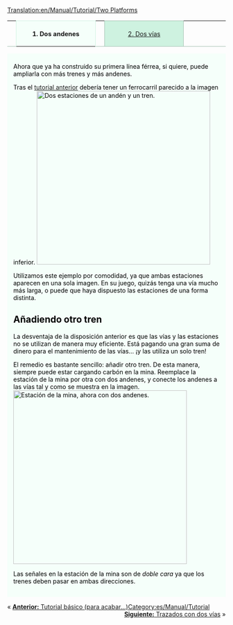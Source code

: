 [[Translation:en/Manual/Tutorial/Two Platforms]]

{| width="100%" cellspacing="0" cellpadding="0" valign="top" border="0" style="margin-bottom: 0; margin-left: 1px;" |
| style="border: 0; border-bottom:1px solid #a3bfb1; background:none; width:2%" | &nbsp;
| style="padding:0 .3em; background-color:white; border:solid 1px #cef2e0; border-bottom: 0; text-align:center; font-size:90%; font-weight:bold; background-color:#f5fffa; width: 12em;" | '''1. Dos andenes'''
| style="border: 0; border-bottom:1px solid #a3bfb1; background:none; width:2%" | &nbsp;
| style="padding:0 .3em; background-color:#cef2e0; font-size:90%; border:solid 1px #a3bfb1; text-align:center; width: 12em;"|[[es/Manual/Tutorial/Dos vías|2. Dos vías]]
| style="border: 0; border-bottom:1px solid #a3bfb1; background:none;" | &nbsp;
|}
<div style="padding:.5em 1em 1em 1em; border-top:none; background-color:#f5fffa; color:#000;">
{{es/Manual/Tutorial/Tutorial}}
Ahora que ya ha construido su primera línea férrea, si quiere, puede ampliarla con más trenes y más andenes.

Tras el [[es/Manual/Tutorial/Tutorial|tutorial anterior]] debería tener un ferrocarril parecido a la imagen inferior.
[[File:en/Manual/Tutorial/Singletrain.png|thumb|400px|none|Dos estaciones de un andén y un tren.]]

Utilizamos este ejemplo por comodidad, ya que ambas estaciones aparecen en una sola imagen. En su juego, quizás tenga una vía mucho más larga, o puede que haya dispuesto las estaciones de una forma distinta.

== Añadiendo otro tren ==
La desventaja de la disposición anterior es que las vías y las estaciones no se utilizan de manera muy eficiente. Está pagando una gran suma de dinero para el mantenimiento de las vías... ¡y las utiliza un solo tren!

El remedio es bastante sencillo: añadir otro tren. De esta manera, siempre puede estar cargando carbón en la mina. Reemplace la estación de la mina por otra con dos andenes, y conecte los andenes a las vías tal y como se muestra en la imagen.
[[File:en/Manual/Tutorial/TwotrainsOnetrack.png|thumb|400px|none|Estación de la mina, ahora con dos andenes.]]

Las señales en la estación de la mina son de ''doble cara'' ya que los trenes deben pasar en ambas direcciones.
{{en/-}}</div>
<span style="float: left">&laquo; [[es/Manual/Tutorial/Fin|'''Anterior:''' Tutorial básico (para acabar...)]]</span>
<span style="float: right">[[es/Manual/Tutorial/Dos vías|'''Siguiente:''' Trazados con dos vías]] &raquo;</span>
[[Category:es/Manual/Tutorial]]